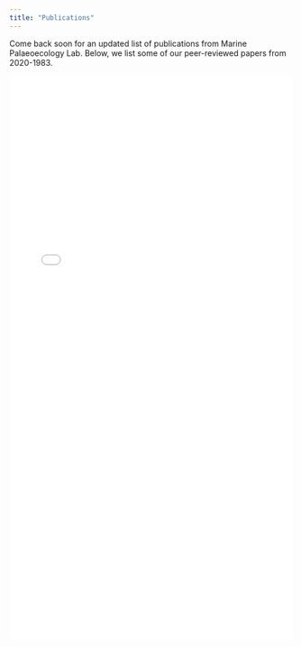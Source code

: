 ```yaml
---
title: "Publications"
---
```


Come back soon for an updated list of publications from Marine Palaeoecology Lab. 
Below, we list some of our peer-reviewed papers from 2020-1983.

<embed src="publications/publications-from-archive-website.pdf" width="100%" height="1000px" type="application/pdf">